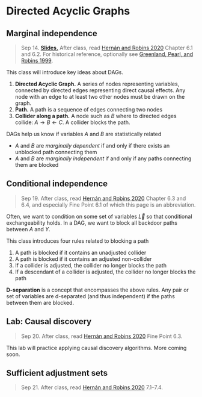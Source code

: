 
# Directed Acyclic Graphs

## Marginal independence

> Sep 14. [**Slides.**](assets/slides/4-1_dags_marginal.pdf) After class, read [Hernán and Robins 2020](https://www.hsph.harvard.edu/miguel-hernan/causal-inference-book/) Chapter 6.1 and 6.2. For historical reference, optionally see [Greenland, Pearl, and Robins 1999](https://journals.lww.com/epidem/Abstract/1999/01000/Causal_Diagrams_for_Epidemiologic_Research.8.aspx).

This class will introduce key ideas about DAGs.

1. **Directed Acyclic Graph.** A series of nodes representing variables, connected by directed edges representing direct causal effects. Any node with an edge to at least two other nodes must be drawn on the graph.
2. **Path.** A path is a sequence of edges connecting two nodes
3. **Collider along a path.** A node such as $B$ where to directed edges collide: $A\rightarrow B \leftarrow C$. A collider blocks the path.

DAGs help us know if variables $A$ and $B$ are statistically related

* $A$ and $B$ are *marginally dependent* if and only if there exists an unblocked path connecting them
* $A$ and $B$ are *marginally independent* if and only if any paths connecting them are blocked


<script type="text/tikz">
  \begin{tikzpicture}
    \node (l) at (0,0) {$L$};
    \node (a) at (1,0) {$A$};
    \node (y) at (2,0) {$Y$};
    \draw[->] (l) -- (a);
    \draw[->] (a) -- (y);
    \draw[->] (l) to[bend right] (y);
  \end{tikzpicture}
</script>

## Conditional independence

> Sep 19. After class, read [Hernán and Robins 2020](https://www.hsph.harvard.edu/miguel-hernan/causal-inference-book/) Chapter 6.3 and 6.4, and especially Fine Point 6.1 of which this page is an abbreviation.

Often, we want to condition on some set of variables $\vec{L}$ so that conditional exchangeability holds. In a DAG, we want to block all backdoor paths between $A$ and $Y$.

This class introduces four rules related to blocking a path

1. A path is blocked if it contains an unadjusted collider
2. A path is blocked if it contains an adjusted non-collider
3. If a collider is adjusted, the collider no longer blocks the path
4. If a descendant of a collider is adjusted, the collider no longer blocks the path

**D-separation** is a concept that encompasses the above rules. Any pair or set of variables are d-separated (and thus independent) if the paths between them are blocked.

## Lab: Causal discovery

> Sep 20. After class, read [Hernán and Robins 2020](https://www.hsph.harvard.edu/miguel-hernan/causal-inference-book/) Fine Point 6.3.

This lab will practice applying causal discovery algorithms. More coming soon.

## Sufficient adjustment sets

> Sep 21. After class, read [Hernán and Robins 2020](https://www.hsph.harvard.edu/miguel-hernan/causal-inference-book/) 7.1--7.4.